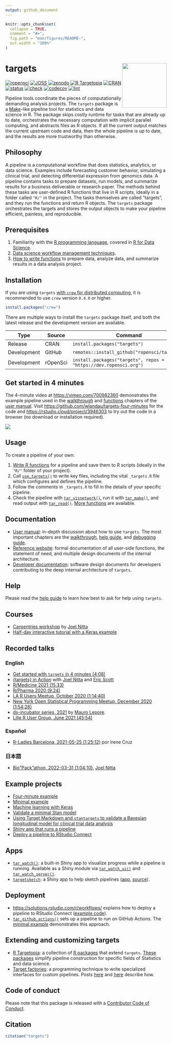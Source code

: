 ```yaml
---
output: github_document
---
```


```r
knitr::opts_chunk$set(
  collapse = TRUE,
  comment = "#>",
  fig.path = "man/figures/README-",
  out.width = "100%"
)
```

# targets <img src='man/figures/logo.png' align="right" height="139"/>

[![ropensci](https://badges.ropensci.org/401_status.svg)](https://github.com/ropensci/software-review/issues/401)
[![JOSS](https://joss.theoj.org/papers/10.21105/joss.02959/status.svg)](https://doi.org/10.21105/joss.02959)
[![zenodo](https://zenodo.org/badge/200093430.svg)](https://zenodo.org/badge/latestdoi/200093430)
[![R Targetopia](https://img.shields.io/badge/R_Targetopia-member-blue?style=flat&labelColor=gray)](https://wlandau.github.io/targetopia/)
[![CRAN](https://www.r-pkg.org/badges/version/targets)](https://CRAN.R-project.org/package=targets)
[![status](https://www.repostatus.org/badges/latest/active.svg)](https://www.repostatus.org/#active)
[![check](https://github.com/ropensci/targets/workflows/check/badge.svg)](https://github.com/ropensci/targets/actions?query=workflow%3Acheck)
[![codecov](https://codecov.io/gh/ropensci/targets/branch/main/graph/badge.svg?token=3T5DlLwUVl)](https://app.codecov.io/gh/ropensci/targets)
[![lint](https://github.com/ropensci/targets/workflows/lint/badge.svg)](https://github.com/ropensci/targets/actions?query=workflow%3Alint)

Pipeline tools coordinate the pieces of computationally demanding analysis projects. The `targets` package is a [Make](https://www.gnu.org/software/make/)-like pipeline tool for statistics and data science in R. The package skips costly runtime for tasks that are already up to date, orchestrates the necessary computation with implicit parallel computing, and abstracts files as R objects. If all the current output matches the current upstream code and data, then the whole pipeline is up to date, and the results are more trustworthy than otherwise.

## Philosophy

A pipeline is a computational workflow that does statistics, analytics, or data science. Examples include forecasting customer behavior, simulating a clinical trial, and detecting differential expression from genomics data. A pipeline contains tasks to prepare datasets, run models, and summarize results for a business deliverable or research paper. The methods behind these tasks are user-defined R functions that live in R scripts, ideally in a folder called `"R/"` in the project. The tasks themselves are called "targets", and they run the functions and return R objects. The `targets` package orchestrates the targets and stores the output objects to make your pipeline efficient, painless, and reproducible.

## Prerequisites

1. Familiarity with the [R programming language](https://www.r-project.org/), covered in [R for Data Science](https://r4ds.had.co.nz/).
1. [Data science workflow management techniques](https://rstats.wtf/index.html).
1. [How to write functions](https://r4ds.had.co.nz/functions.html) to prepare data, analyze data, and summarize results in a data analysis project.

## Installation

If you are using `targets` [with `crew` for distributed computing](https://books.ropensci.org/targets/crew.html), it is recommended to use `crew` version `0.4.0` or higher.

```r
install.packages("crew")
```

There are multiple ways to install the `targets` package itself, and both the latest release and the development version are available.

Type | Source | Command
---|---|---
Release | CRAN | `install.packages("targets")`
Development | GitHub | `remotes::install_github("ropensci/targets")`
Development | rOpenSci | `install.packages("targets", repos = "https://dev.ropensci.org")`

## Get started in 4 minutes

The 4-minute video at <https://vimeo.com/700982360> demonstrates the example pipeline used in the [walkthrough](https://books.ropensci.org/targets/walkthrough.html) and [functions](https://books.ropensci.org/targets/functions.html) chapters of the [user manual](https://books.ropensci.org/targets/). Visit <https://github.com/wlandau/targets-four-minutes> for the code and <https://rstudio.cloud/project/3946303> to try out the code in a browser (no download or installation required).

[![](./man/figures/video.png)](https://vimeo.com/700982360)

## Usage

To create a pipeline of your own:

1. [Write R functions](https://books.ropensci.org/targets/functions.html) for a pipeline and save them to R scripts (ideally in the `"R/"` folder of your project).
1. Call [`use_targets()`](https://docs.ropensci.org/targets/reference/use_targets.html) to write key files, including the vital `_targets.R` file which configures and defines the pipeline.
1. Follow the comments in `_targets.R` to fill in the details of your specific pipeline.
1. Check the pipeline with [`tar_visnetwork()`](https://docs.ropensci.org/targets/reference/tar_visnetwork.html), run it with [`tar_make()`](https://docs.ropensci.org/targets/reference/tar_make.html), and read output with [`tar_read()`](https://docs.ropensci.org/targets/reference/tar_read.html). [More functions](https://docs.ropensci.org/targets/reference/index.html) are available.

## Documentation

* [User manual](https://books.ropensci.org/targets/): in-depth discussion about how to use `targets`. The most important chapters are the [walkthrough](https://books.ropensci.org/targets/walkthrough.html), [help guide](https://books.ropensci.org/targets/help.html), and [debugging guide](https://books.ropensci.org/targets/debugging.html).
* [Reference website](https://docs.ropensci.org/targets/): formal documentation of all user-side functions, the statement of need, and multiple design documents of the internal architecture.
* [Developer documentation](https://books.ropensci.org/targets-design/): software design documents for developers contributing to the deep internal architecture of `targets`.

## Help

Please read the [help guide](https://books.ropensci.org/targets/help.html) to learn how best to ask for help using `targets`.

## Courses

* [Carpentries workshop](https://carpentries-incubator.github.io/targets-workshop/) by [Joel Nitta](https://github.com/joelnitta)
* [Half-day interactive tutorial with a Keras example](https://github.com/wlandau/targets-tutorial)

## Recorded talks

### English

* [Get started with `targets` in 4 minutes (4:08)](https://vimeo.com/700982360)
* [{targets} in Action](https://ropensci.org/commcalls/jan2023-targets/) with [Joel Nitta](https://github.com/joelnitta) and [Eric Scott](https://github.com/Aariq)
* [R/Medicine 2021 (15.33)](https://youtu.be/HJI5mQJRGpY)
* [R/Pharma 2020 (9:24)](https://www.youtube.com/watch?v=GRqKJBaC5g4&list=PLMtxz1fUYA5C0YflXsR8EEAQXfjntlV1H&index=6)
* [LA R Users Meetup, October 2020 (1:14:40)](https://www.youtube.com/watch?v=Qq25BUxpJu4)
* [New York Open Statistical Programming Meetup, December 2020 (1:54:28)](https://youtu.be/Gqn7Xn4d5NI)
* [ds-incubator series, 2021](https://www.youtube.com/playlist?list=PLvgdJdJDL-APJqHy5CXs6m4N7hUVp5rb4) by [Mauro Lepore](https://github.com/maurolepore).
* [Lille R User Group, June 2021 (45:54)](https://youtu.be/FODSavXGjYg)

### Español

* [R-Ladies Barcelona, 2021-05-25 (1:25:12)](https://www.youtube.com/watch?v=Vj312AfdpBo) por Irene Cruz

### 日本語

* [Bio"Pack"athon, 2022-03-31 (1:04:10)](https://togotv.dbcls.jp/20220331.html), [Joel Nitta](https://github.com/joelnitta)

## Example projects

* [Four-minute example](https://github.com/wlandau/targets-four-minutes)
* [Minimal example](https://github.com/wlandau/targets-minimal)
* [Machine learning with Keras](https://github.com/wlandau/targets-keras)
* [Validate a minimal Stan model](https://github.com/wlandau/targets-stan)
* [Using Target Markdown and `stantargets` to validate a Bayesian longitudinal model for clinical trial data analysis](https://github.com/wlandau/rmedicine2021-pipeline)
* [Shiny app that runs a pipeline](https://github.com/wlandau/targets-shiny)
* [Deploy a pipeline to RStudio Connect](https://github.com/sol-eng/targets-deployment-rsc)

## Apps

* [`tar_watch()`](https://docs.ropensci.org/targets/reference/tar_watch.html): a built-in Shiny app to visualize progress while a pipeline is running. Available as a Shiny module via [`tar_watch_ui()`](https://docs.ropensci.org/targets/reference/tar_watch_ui.html) and [`tar_watch_server()`](https://docs.ropensci.org/targets/reference/tar_watch_server.html).
* [`targetsketch`](https://wlandau.shinyapps.io/targetsketch): a Shiny app to help sketch pipelines ([app](https://wlandau.shinyapps.io/targetsketch), [source](https://github.com/wlandau/targetsketch)).

## Deployment

* <https://solutions.rstudio.com/r/workflows/> explains how to deploy a pipeline to RStudio Connect ([example code](https://github.com/sol-eng/targets-deployment-rsc)).
* [`tar_github_actions()`](https://docs.ropensci.org/targets/reference/tar_github_actions.html) sets up a pipeline to run on GitHub Actions. The [minimal example](https://github.com/wlandau/targets-minimal) demonstrates this approach.

## Extending and customizing targets

* [R Targetopia](https://wlandau.github.io/targetopia/): a collection of [R packages](https://wlandau.github.io/targetopia/packages.html) that extend `targets`. [These packages](https://wlandau.github.io/targetopia/packages.html) simplify pipeline construction for specific fields of Statistics and data science.
* [Target factories](https://wlandau.github.io/targetopia/contributing.html#target-factories): a programming technique to write specialized interfaces for custom pipelines. Posts [here](https://ropensci.org/blog/2021/02/03/targets/) and [here](https://wlandau.github.io/targetopia/contributing.html) describe how.

## Code of conduct

Please note that this package is released with a [Contributor Code of Conduct](https://ropensci.org/code-of-conduct/).

## Citation

```r
citation("targets")
```
